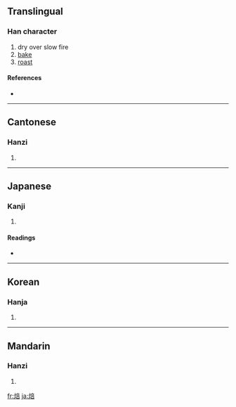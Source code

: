 ==Translingual==

===Han character===
{{Han char|rn=86|rad=火|as=08|sn=12|four=9086<sub>1</sub>|canj=火卜廿口 (FYTR)}}

# dry over slow fire
# [[bake]]
# [[roast]]

====References====
* {{Han ref|kx=0673.120|dkj=19099|dj=1081.140|hdz=32210.130|uh=7119|ud=28953|bh=B548|bd=46408}}

----

==Cantonese==

===Hanzi===
{{yue-hanzi|jyut=|y=bui6}}

# {{defn|Cantonese|sort=火08}}

----

==Japanese==

===Kanji===
{{ja-kanji|grade=|rs=火08}}

# {{defn|Japanese|sort=火08}}

====Readings====
* {{ja-readings|on=[[ほう]] (''hō''), [[はい]] (''hai''),|kun=[[ほうじる]] ([[焙じる]], ''[[hōjiru]]''), [[あぶる]] ([[焙る]], ''[[aburu]]'')}}

----

==Korean==

===Hanja===
{{ko-hanja|hangeul=배|eumhun=|rv=bae|mr=pae|y=pay}}

# {{defn|Korean|sort=火08}}

----

==Mandarin==

===Hanzi===
{{cmn-hanzi|pin=[[bèi]] ([[bei4]]), [[fèn]] ([[fen4]])|wg=pei<sup>4</sup>, fen<sup>4</sup>}}

# {{defn|Mandarin|sort=火08}}

[[fr:焙]]
[[ja:焙]]